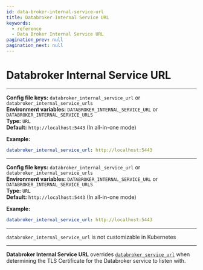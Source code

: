 ```yaml
---
id: data-broker-internal-service-url
title: Databroker Internal Service URL
keywords:
  - reference
  - Data Broker Internal Service URL
pagination_prev: null
pagination_next: null
---
```



# Databroker Internal Service URL

<Tabs>
<TabItem value="Core" label="Core">

---

**Config file keys:** `databroker_internal_service_url` or `databroker_internal_service_urls` <br/>
**Environment variables:** `DATABROKER_INTERNAL_SERVICE_URL` or `DATABROKER_INTERNAL_SERVICE_URLS` <br/>
**Type:** `URL` <br/>
**Default:** `http://localhost:5443` (In all-in-one mode)

**Example:**
```yaml
databroker_internal_service_url: http://localhost:5443
```

</TabItem>
<TabItem value="Enterprise" label="Enterprise">

---

**Config file keys:** `databroker_internal_service_url` or `databroker_internal_service_urls` <br/>
**Environment variables:** `DATABROKER_INTERNAL_SERVICE_URL` or `DATABROKER_INTERNAL_SERVICE_URLS` <br/>
**Type:** `URL` <br/>
**Default:** `http://localhost:5443` (In all-in-one mode)

**Example:**
```yaml
databroker_internal_service_url: http://localhost:5443
```

</TabItem>
<TabItem value="Kubernetes" label="Kubernetes">

---

`databroker_internal_service_url` is not customizable in Kubernetes

</TabItem>
</Tabs>

---

**Databroker Internal Service URL** overrides [`databroker_service_url`](/docs/reference/data-broker-service-url) when determining the TLS Certificate for the Databroker service to listen with.
